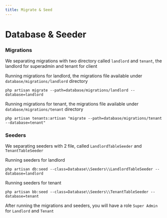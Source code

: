 ```yaml
---
title: Migrate & Seed
---
```


# Database & Seeder

### Migrations

We separating migrations with two directory called `landlord` and `tenant`, the landlord for superadmin and tenant for client

Running migrations for landlord, the migrations file available under `database/migrations/landlord` directory

```shell
php artisan migrate --path=database/migrations/landlord --database=landlord
```

Running migrations for tenant, the migrations file available under `database/migrations/tenant` directory

```shell
php artisan tenants:artisan "migrate --path=database/migrations/tenant --database=tenant"
```

### Seeders

We separating seeders with 2 file, called `LandlordTableSeeder` and `TenantTableSeeder`

Running seeders for landlord

```shell
php artisan db:seed --class=Database\\Seeders\\LandlordTableSeeder --database=landlord
```

Running seeders for tenant

```shell
php artisan bb:seed --class=Database\\Seeders\\TenantTableSeeder --database=tenant
```

After running the migrations and seeders, you will have a role `Super Admin` for `Landlord` and `Tenant`
